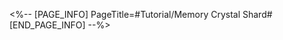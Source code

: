 <%-- [PAGE_INFO]
PageTitle=#Tutorial/Memory Crystal Shard#
[END_PAGE_INFO] --%>
{{Tutorial
|sort      = 612901
|title     = Memory Crystal Shard
|subtitle  = 
|type      = Adventure
|about     = 
|image1    = Tutorial Memory Crystal Shard 1.png{{subst:void|<!--$UPLOAD:<<SpriteOutput/TutorialPic/TutorialPage_634402.png>-<Tutorial Memory Crystal Shard 1.png>-<Tutorial Files>>-->}}
|text1     = Explore Amphoreus, interact with special objects in the map, and listen to the peoples' stories... When you encounter the world's memories for the first time, you can collect the scattered {{Color|h|nobold=1|Memory Crystal Shards}}.
|image2    = Tutorial Memory Crystal Shard 2.png{{subst:void|<!--$UPLOAD:<<SpriteOutput/TutorialPic/TutorialPage_634403.png>-<Tutorial Memory Crystal Shard 2.png>-<Tutorial Files>>-->}}
|text2     = Memory Crystal Shards can help you to redeem items in specific shops, or let the Garmentmaker point out the location of nymphs you have not collected.
}}